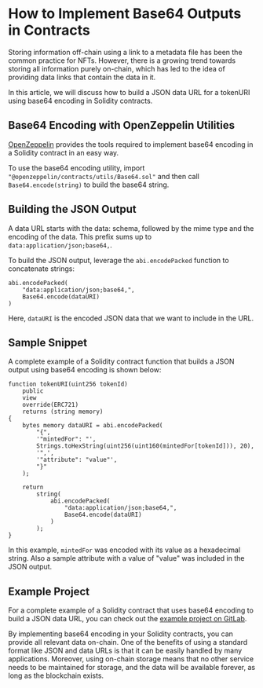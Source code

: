# How to Implement Base64 Outputs in Contracts

Storing information off-chain using a link to a metadata file has been the common practice for NFTs. However, there is a growing trend towards storing all information purely on-chain, which has led to the idea of providing data links that contain the data in it.

In this article, we will discuss how to build a JSON data URL for a tokenURI using base64 encoding in Solidity contracts.


## Base64 Encoding with OpenZeppelin Utilities

[OpenZeppelin](https://docs.openzeppelin.com/contracts/4.x/utilities#base64) provides the tools required to implement base64 encoding in a Solidity contract in an easy way.

To use the base64 encoding utility, import `"@openzeppelin/contracts/utils/Base64.sol"` and then call `Base64.encode(string)` to build the base64 string.

## Building the JSON Output

A data URL starts with the data: schema, followed by the mime type and the encoding of the data. This prefix sums up to `data:application/json;base64,`.

To build the JSON output, leverage the `abi.encodePacked` function to concatenate strings:

```solidity
abi.encodePacked(
    "data:application/json;base64,",
    Base64.encode(dataURI)
)
```

Here, `dataURI` is the encoded JSON data that we want to include in the URL.


## Sample Snippet

A complete example of a Solidity contract function that builds a JSON output using base64 encoding is shown below:

```solidity
function tokenURI(uint256 tokenId)
    public
    view
    override(ERC721)
    returns (string memory)
{
    bytes memory dataURI = abi.encodePacked(
        "{",
        '"mintedFor": "',
        Strings.toHexString(uint256(uint160(mintedFor[tokenId])), 20),
        '",',
        '"attribute": "value"',
        "}"
    );

    return
        string(
            abi.encodePacked(
                "data:application/json;base64,",
                Base64.encode(dataURI)
            )
        );
}
```

In this example, `mintedFor` was encoded with its value as a hexadecimal string. Also a sample attribute with a value of "value" was included in the JSON output.

## Example Project

For a complete example of a Solidity contract that uses base64 encoding to build a JSON data URL, you can check out the [example project on GitLab](https://gitlab.com/vechain.energy/examples/contract-json-base64).

By implementing base64 encoding in your Solidity contracts, you can provide all relevant data on-chain. One of the benefits of using a standard format like JSON and data URLs is that it can be easily handled by many applications. Moreover, using on-chain storage means that no other service needs to be maintained for storage, and the data will be available forever, as long as the blockchain exists.
